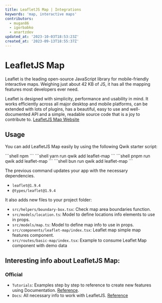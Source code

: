```yaml
---
title: LeafletJS Map | Integrations
keywords: 'map, interactive maps'
contributors:
  - mugan86
  - igorbabko
  - anartzdev
updated_at: '2023-10-03T18:53:23Z'
created_at: '2023-09-13T18:55:37Z'
---
```



# LeafletJS Map

Leaflet is the leading open-source JavaScript library for mobile-friendly interactive maps. 
Weighing just about 42 KB of JS, it has all the mapping features most developers ever need.

Leaflet is designed with simplicity, performance and usability in mind. 
It works efficiently across all major desktop and mobile platforms, can be extended with lots of plugins, has a beautiful, easy to use and well-documented API and a simple, readable source code that is a joy to contribute to. [LeafletJS Map Website](https://leafletjs.com/)

## Usage

You can add LeafletJS Map easily by using the following Qwik starter script:

<PackageManagerTabs>
  <span q:slot="npm">
```shell
npm 
```
  </span>
  <span q:slot="yarn">
```shell
yarn run qwik add leaflet-map
```
  </span>
  <span q:slot="pnpm">
```shell
pnpm run qwik add leaflet-map
```
  </span>
  <span q:slot="bun">
```shell
bun run qwik add leaflet-map
```
  </span>
</PackageManagerTabs>

The previous command updates your app with the necessary dependencies.

- `leaflet@1.9.4`
- `@types/leaflet@1.9.4`

It also adds new files to your project folder:

- `src/helpers/boundary-box.tsx`: Check map area boundaries function.
- `src/models/location.ts`: Model to define locations info elements to use in props.
- `src/models/map.ts`: Model to define map info to use in props.
- `src/components/leaflet-map/index.tsx`: Leaflet map simple map features component.
- `src/routes/basic-map/index.tsx`: Example to consume Leaflet Map component with demo data

## Interesting info about LeafletJS Map:

### Official

- `Tutorials`: Examples step by step to reference to create new features using Documentation. [Reference](https://leafletjs.com/examples.html).
- `Docs`: All necessary info to work with LeafletJS. [Reference](https://leafletjs.com/reference.html)
